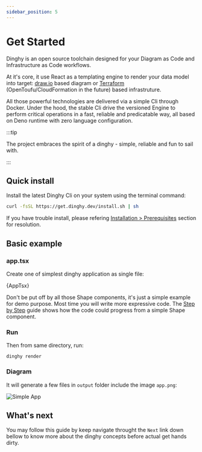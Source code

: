 ```yaml
---
sidebar_position: 5
---
```



# Get Started

Dinghy is an open source toolchain designed for your Diagram as Code and
Infrastructure as Code workflows.

At it's core, it use React as a templating engine to render your data model into target: [draw.io](https://draw.io) based
diagram or [Terraform](https://developer.hashicorp.com/terraform) (OpenToufu/CloudFormation in the future) based
infrastruture.

All those powerful technologies are delivered via a simple Cli through Docker.
Under the hood, the stable Cli drive the versioned Engine to perform critical
operations in a fast, reliable and predicatable way, all based on Deno runtime
with zero language configuration.

:::tip

The project embraces the spirit of a dinghy - simple, reliable and fun to sail
with.

:::

## Quick install

Install the latest Dinghy Cli on your system using the terminal command:

```bash
curl -fsSL https://get.dinghy.dev/install.sh | sh
```

If you have trouble install, please refering
[Installation > Prerequisites](./get-started/installation.md#prerequisites) section for
resolution.

## Basic example

### app.tsx

Create one of simplest dinghy application as single file:

<CodeBlock language="tsx" title="app.tsx">
  {AppTsx}
</CodeBlock>

Don't be put off by all those Shape components, it's just a simple example for
demo purpose. Most time you will write more expressive code. The
[Step by Step](/get-started/step-by-step) guide shows how the code could
progress from a simple Shape component.

### Run

Then from same directory, run:

```
dinghy render
```

### Diagram

It will generate a few files in `output` folder include the image `app.png`:

![Simple App](./get-started/diagram-as-code/output/simple-diagram.png)

## What's next

You may follow this guide by keep navigate throught the `Next` link down bellow
to know more about the dinghy concepts before actual get hands dirty.
